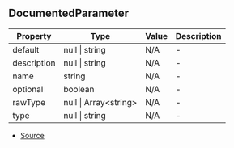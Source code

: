 ## DocumentedParameter


| Property | Type | Value | Description |
| ----------- | ----------- | ----------- | ----------- |
| default | null \| string | N/A | - |
| description | null \| string | N/A | - |
| name | string | N/A | - |
| optional | boolean | N/A | - |
| rawType | null \| Array\<string> | N/A | - |
| type | null \| string | N/A | - |


- [Source](https://github.com/neplextech/typedoc-nextra/blob/8fffbbb/src/serializers/ClassSerializer.ts#L41)